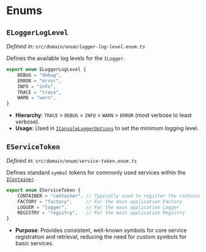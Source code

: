 # Enums

## `ELoggerLogLevel`

*Defined in: `src/domain/enum/logger-log-level.enum.ts`*

Defines the available log levels for the `ILogger`.

```typescript
export enum ELoggerLogLevel {
	DEBUG = "debug",
	ERROR = "error",
	INFO = "info",
	TRACE = "trace",
	WARN = "warn",
}
```

- **Hierarchy**: `TRACE` > `DEBUG` > `INFO` > `WARN` > `ERROR` (most verbose to least verbose).
- **Usage**: Used in [`IConsoleLoggerOptions`](../interfaces#iconsoleloggeroptions) to set the minimum logging level.

## `EServiceToken`

*Defined in: `src/domain/enum/service-token.enum.ts`*

Defines standard `symbol` tokens for commonly used services within the [`IContainer`](../interfaces#icontainer).

```typescript
export enum EServiceToken {
	CONTAINER = "container", // Typically used to register the container itself
	FACTORY = "factory",     // For the main application Factory
	LOGGER = "logger",       // For the main application Logger
	REGISTRY = "registry",   // For the main application Registry
}
```

- **Purpose**: Provides consistent, well-known symbols for core service registration and retrieval, reducing the need for custom symbols for basic services. 
